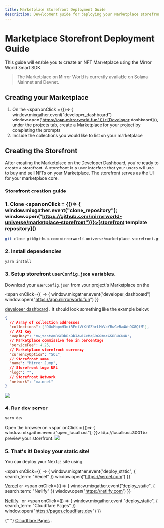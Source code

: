 ```yaml
---
title: Marketplace Storefront Deployment Guide
description: Development guide for deploying your Marketplace storefront
---
```


# Marketplace Storefront Deployment Guide

This guide will enable you to create an NFT Marketplace using the Mirror World
Smart SDK.

> The Marketplace on Mirror World is currently available on Solana Mainnet and
> Devnet.

## Creating your Marketplace

1. On the <span onClick = {()=> { window.mixgather.event("developer_dashboard")
   window.open("https://app.mirrorworld.fun")}}>[Developer dashboard]()</span>,
   under the projects tab, create a Marketplace for your project by completing
   the prompts.
2. Include the collections you would like to list on your marketplace.

## Creating the Storefront

After creating the Marketplace on the Developer Dashboard, you're ready to
create a storefront. A storefront is a user interface that your users will use
to buy and sell NFTs on your Marketplace. The storefront serves as the UI for
your marketplace core.

### Storefront creation guide

### 1. Clone <span onClick = {()=> { window.mixgather.event("clone_repository"); window.open("https://github.com/mirrorworld-universe/marketplace-storefront")}}>[storefront template repository]()</span>

```sh
git clone git@github.com:mirrorworld-universe/marketplace-storefront.git
```

### 2. Install dependencies

```sh
yarn install
```

### 3. Setup storefront `userConfig.json` variables.

Download your `userConfig.json` from your project's Marketplace on the

<span
  onClick={() => {
    window.mixgather.event("developer_dashboard")
    window.open("https://app.mirrorworld.fun")
  }}
>
  [developer dashboard]()
</span>
. It should look something like the example below:

```json
{
  // Array of collection addresses
  "collections": ["DUuMbpmH3oiREntViXfGZhrLMbVcYBwGeBa4Wn9X8QfM"],
  // API Key
  "xApiKey": "mw_testAmRKdRbBsBbIAw3CeMqS9GORmcG5BRUCU4D",
  // Marketplace commission fee in percentage
  "serviceFee": 4.25,
  // Marketplace storefront currency
  "currencyOption": "SOL",
  // Storefront name
  "name": "Mirror Jump",
  // Storefront Logo URL
  "logo": "",
  // Storefront Network
  "network": "mainnet"
}
```

![](https://market-assets.mirrorworld.fun/dashboard/dashboard2.png)

### 4. Run dev server

```sh
yarn dev
```

Open the browser on <span onClick = {()=> {
window.mixgather.event("open_localhost"); }}>http://localhost:3001</span> to
preview your storefront.
![](https://market-assets.mirrorworld.fun/dashboard/storefront.png)

### 5. That's it! Deploy your static site!

You can deploy your Next.js site using

<span
  onClick={() => {
    window.mixgather.event("deploy_static", { search_term: "Vercel" })
    window.open("https://vercel.com")
  }}
>
  [Vercel]()
</span>
or
<span
  onClick={() => {
    window.mixgather.event("deploy_static", { search_term: "Netlify" })
    window.open("https://netlify.com")
  }}
>
  [Netlify]()
</span>
, or
<span
  onClick={() => {
    window.mixgather.event("deploy_static", { search_term: "Cloudflare Pages" })
    window.open("https://pages.cloudflare.dev")
  }}
>
  {" "}
  [Cloudflare Pages]()
</span>.
